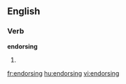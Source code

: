 ==English==
===Verb===
'''endorsing'''
# {{present participle of|[[endorse]]}}

[[fr:endorsing]]
[[hu:endorsing]]
[[vi:endorsing]]